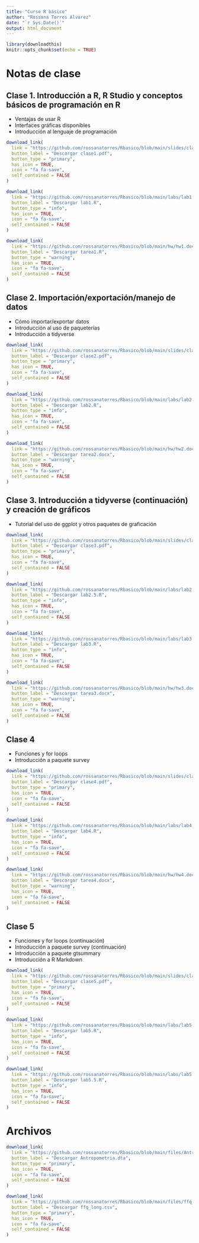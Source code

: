 ```yaml
---
title: "Curso R básico"
author: "Rossana Torres Alvarez"
date: "`r Sys.Date()`"
output: html_document
---
```


```r
library(downloadthis)
knitr::opts_chunk$set(echo = TRUE)
```

# Notas de clase

## Clase 1. Introducción a R, R Studio y conceptos básicos de programación en R

*	Ventajas de usar R
*	Interfaces gráficas disponibles
*	Introducción al lenguaje de programación

```r
download_link(
  link = "https://github.com/rossanatorres/Rbasico/blob/main/slides/clase1.pdf",
  button_label = "Descargar clase1.pdf",
  button_type = "primary",
  has_icon = TRUE,
  icon = "fa fa-save",
  self_contained = FALSE
)
```


```r
download_link(
  link = "https://github.com/rossanatorres/Rbasico/blob/main/labs/lab1.R",
  button_label = "Descargar lab1.R",
  button_type = "info",
  has_icon = TRUE,
  icon = "fa fa-save",
  self_contained = FALSE
)
```

```r
download_link(
  link = "https://github.com/rossanatorres/Rbasico/blob/main/hw/hw1.docx",
  button_label = "Descargar tarea1.R",
  button_type = "warning",
  has_icon = TRUE,
  icon = "fa fa-save",
  self_contained = FALSE
)
```


## Clase 2.	Importación/exportación/manejo de datos

*	Cómo importar/exportar datos
*	Introducción al uso de paqueterías
*	Introducción a tidyverse


```r
download_link(
  link = "https://github.com/rossanatorres/Rbasico/blob/main/slides/clase2.pdf",
  button_label = "Descargar clase2.pdf",
  button_type = "primary",
  has_icon = TRUE,
  icon = "fa fa-save",
  self_contained = FALSE
)
```


```r
download_link(
  link = "https://github.com/rossanatorres/Rbasico/blob/main/labs/lab2.R",
  button_label = "Descargar lab2.R",
  button_type = "info",
  has_icon = TRUE,
  icon = "fa fa-save",
  self_contained = FALSE
)
```

```r
download_link(
  link = "https://github.com/rossanatorres/Rbasico/blob/main/hw/hw2.docx",
  button_label = "Descargar tarea2.docx",
  button_type = "warning",
  has_icon = TRUE,
  icon = "fa fa-save",
  self_contained = FALSE
)
```


## Clase 3.	Introducción a tidyverse (continuación) y creación de gráficos 

*	Tutorial del uso de ggplot y otros paquetes de graficación



```r
download_link(
  link = "https://github.com/rossanatorres/Rbasico/blob/main/slides/clase3.pdf",
  button_label = "Descargar clase3.pdf",
  button_type = "primary",
  has_icon = TRUE,
  icon = "fa fa-save",
  self_contained = FALSE
)
```

```r
download_link(
  link = "https://github.com/rossanatorres/Rbasico/blob/main/labs/lab2.5.R",
  button_label = "Descargar lab2.5.R",
  button_type = "info",
  has_icon = TRUE,
  icon = "fa fa-save",
  self_contained = FALSE
)
```


```r
download_link(
  link = "https://github.com/rossanatorres/Rbasico/blob/main/labs/lab3.R",
  button_label = "Descargar lab3.R",
  button_type = "info",
  has_icon = TRUE,
  icon = "fa fa-save",
  self_contained = FALSE
)
```

```r
download_link(
  link = "https://github.com/rossanatorres/Rbasico/blob/main/hw/hw3.docx",
  button_label = "Descargar tarea3.docx",
  button_type = "warning",
  has_icon = TRUE,
  icon = "fa fa-save",
  self_contained = FALSE
)
```


## Clase 4

* Funciones y for loops
* Introducción a paquete survey

```r
download_link(
  link = "https://github.com/rossanatorres/Rbasico/blob/main/slides/clase4.pdf",
  button_label = "Descargar clase4.pdf",
  button_type = "primary",
  has_icon = TRUE,
  icon = "fa fa-save",
  self_contained = FALSE
)
```

```r
download_link(
  link = "https://github.com/rossanatorres/Rbasico/blob/main/labs/lab4.R",
  button_label = "Descargar lab4.R",
  button_type = "info",
  has_icon = TRUE,
  icon = "fa fa-save",
  self_contained = FALSE
)
```


```r
download_link(
  link = "https://github.com/rossanatorres/Rbasico/blob/main/hw/hw4.docx",
  button_label = "Descargar tarea4.docx",
  button_type = "warning",
  has_icon = TRUE,
  icon = "fa fa-save",
  self_contained = FALSE
)
```


## Clase 5

* Funciones y for loops (continuación)
* Introducción a paquete survey (continuación)
* Introducción a paquete gtsummary
* Introducción a R Markdown

```r
download_link(
  link = "https://github.com/rossanatorres/Rbasico/blob/main/slides/clase5.pdf",
  button_label = "Descargar clase5.pdf",
  button_type = "primary",
  has_icon = TRUE,
  icon = "fa fa-save",
  self_contained = FALSE
)
```

```r
download_link(
  link = "https://github.com/rossanatorres/Rbasico/blob/main/labs/lab5.R",
  button_label = "Descargar lab5.R",
  button_type = "info",
  has_icon = TRUE,
  icon = "fa fa-save",
  self_contained = FALSE
)
```


```r
download_link(
  link = "https://github.com/rossanatorres/Rbasico/blob/main/labs/lab5.5.R",
  button_label = "Descargar lab5.5.R",
  button_type = "info",
  has_icon = TRUE,
  icon = "fa fa-save",
  self_contained = FALSE
)
```








# Archivos

```r
download_link(
  link = "https://github.com/rossanatorres/Rbasico/blob/main/files/Antropometria.dta",
  button_label = "Descargar Antropometria.dta",
  button_type = "primary",
  has_icon = TRUE,
  icon = "fa fa-save",
  self_contained = FALSE
)
```


```r
download_link(
  link = "https://github.com/rossanatorres/Rbasico/blob/main/files/ffq_long.csv",
  button_label = "Descargar ffq_long.csv",
  button_type = "primary",
  has_icon = TRUE,
  icon = "fa fa-save",
  self_contained = FALSE
)
```



